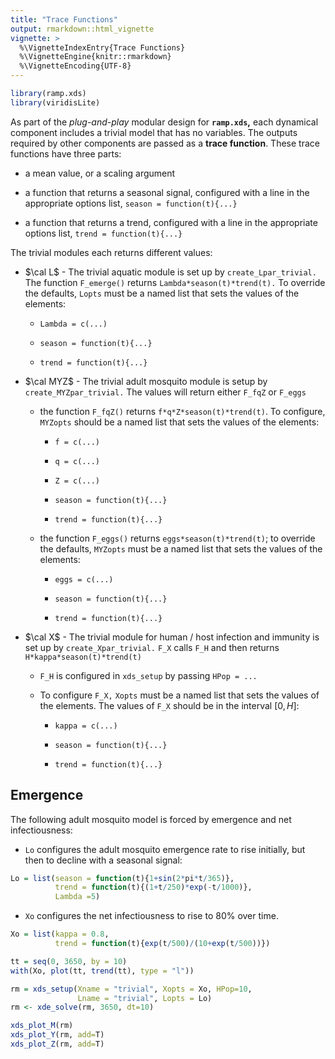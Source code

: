 ```yaml
---
title: "Trace Functions"
output: rmarkdown::html_vignette
vignette: >
  %\VignetteIndexEntry{Trace Functions}
  %\VignetteEngine{knitr::rmarkdown}
  %\VignetteEncoding{UTF-8}
---
```


```r
library(ramp.xds)
library(viridisLite)
```

As part of the  *plug-and-play* modular design for **`ramp.xds`,** each dynamical component includes a trivial model that has no variables. The outputs required by other components are passed as a **trace function**. These trace functions have three parts:

+ a mean value, or a scaling argument

+ a function that returns a seasonal signal, configured with a line in the appropriate options list, `season = function(t){...}` 

+ a function that returns a trend, configured with a line in the appropriate options list, `trend = function(t){...}` 

The trivial modules each returns different values:

+ $\cal L$ - The trivial aquatic module is set up by `create_Lpar_trivial.` The function `F_emerge()` returns `Lambda*season(t)*trend(t).` To override the defaults, `Lopts` must be a named list that sets the values of the elements: 

    - `Lambda = c(...)` 
        
    - `season = function(t){...}`
        
    - `trend = function(t){...}`

+ $\cal MYZ$ - The trivial adult mosquito module is setup by `create_MYZpar_trivial.` The values will return either `F_fqZ` or `F_eggs` 

    - the function `F_fqZ()` returns `f*q*Z*season(t)*trend(t)`. To configure, `MYZopts` should be a named list that sets the values of the elements: 
    
        - `f = c(...)` 
        
        - `q = c(...)` 
        
        - `Z = c(...)`
        
        - `season = function(t){...}`
        
        - `trend = function(t){...}`
    
    - the function `F_eggs()` returns `eggs*season(t)*trend(t)`; to override the defaults, `MYZopts` must be a named list that sets the values of the elements:
    
        - ` eggs = c(...)`
        
        - `season = function(t){...}`
        
        - `trend = function(t){...}`

+ $\cal X$ - The trivial module for human / host infection and immunity is set up by `create_Xpar_trivial.` `F_X` calls `F_H` and then returns `H*kappa*season(t)*trend(t)` 

    - `F_H` is configured in `xds_setup` by passing `HPop = ...` 
    
    - To configure `F_X,` `Xopts` must be a named list that sets the values of the elements. The values of `F_X` should be in the interval $[0,H]:$ 
    
      - `kappa = c(...)`
        
      - `season = function(t){...}`
        
      - `trend = function(t){...}`
        


## Emergence 

The following adult mosquito model is forced by emergence and net infectiousness: 

+ `Lo` configures the adult mosquito emergence rate to rise initially, but then to decline with a seasonal signal: 

```r
Lo = list(season = function(t){1+sin(2*pi*t/365)}, 
          trend = function(t){(1+t/250)*exp(-t/1000)}, 
          Lambda =5)
```

+ `Xo` configures the net infectiousness to rise to 80% over time. 

```r
Xo = list(kappa = 0.8, 
          trend = function(t){exp(t/500)/(10+exp(t/500))})
```

```r
tt = seq(0, 3650, by = 10)
with(Xo, plot(tt, trend(tt), type = "l"))
```

```r
rm = xds_setup(Xname = "trivial", Xopts = Xo, HPop=10, 
               Lname = "trivial", Lopts = Lo)
rm <- xde_solve(rm, 3650, dt=10)
```

```r
xds_plot_M(rm)
xds_plot_Y(rm, add=T)
xds_plot_Z(rm, add=T)
```
